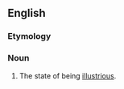 ==English==

===Etymology===
{{suffix|en|illustrious|ness}}

===Noun===
{{en-noun|-}}

# The state of being [[illustrious]].